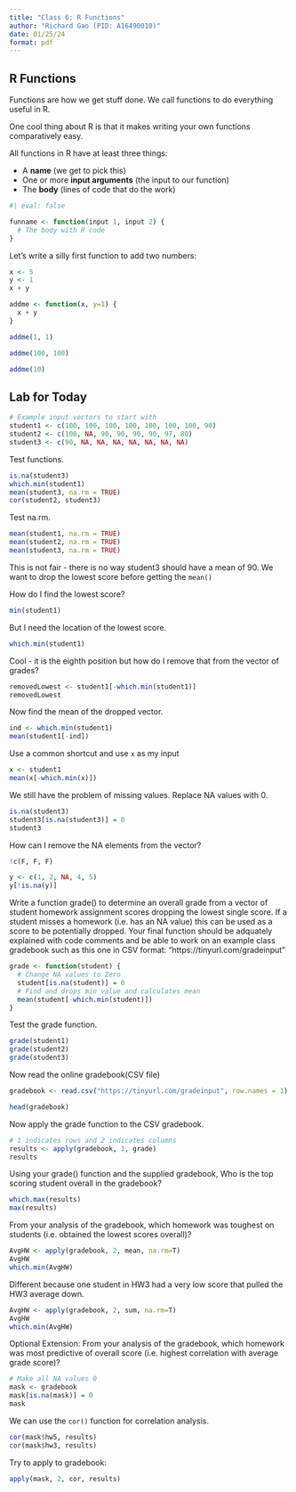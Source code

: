 ```yaml
---
title: "Class 6: R Functions"
author: "Richard Gao (PID: A16490010)"
date: 01/25/24
format: pdf
---
```


## R Functions

Functions are how we get stuff done. We call functions to do everything useful in R.

One cool thing about R is that it makes writing your own functions comparatively easy.

All functions in R have at least three things:

-   A **name** (we get to pick this)
-   One or more **input arguments** (the input to our function)
-   The **body** (lines of code that do the work)

```r
#| eval: false

funname <- function(input 1, input 2) {
  # The body with R code
}
```

Let's write a silly first function to add two numbers:
```r
x <- 5
y <- 1
x + y
```

```r
addme <- function(x, y=1) {
  x + y
}
```

```r
addme(1, 1)
```

```r
addme(100, 100)
```

```r
addme(10)
```

## Lab for Today

```r
# Example input vectors to start with
student1 <- c(100, 100, 100, 100, 100, 100, 100, 90)
student2 <- c(100, NA, 90, 90, 90, 90, 97, 80)
student3 <- c(90, NA, NA, NA, NA, NA, NA, NA)
```

Test functions.
```r
is.na(student3)
which.min(student1)
mean(student3, na.rm = TRUE)
cor(student2, student3)
```

Test na.rm.
```r
mean(student1, na.rm = TRUE)
mean(student2, na.rm = TRUE)
mean(student3, na.rm = TRUE)
```
This is not fair - there is no way student3 should have a mean of 90.
We want to drop the lowest score before getting the `mean()`

How do I find the lowest score?
```r
min(student1) 
```

But I need the location of the lowest score.
```r
which.min(student1)
```

Cool - it is the eighth position but how do I remove that from the vector of grades?
```r
removedLowest <- student1[-which.min(student1)]
removedLowest
```

Now find the mean of the dropped vector.
```r
ind <- which.min(student1)
mean(student1[-ind])
```

Use a common shortcut and use `x` as my input

```r
x <- student1
mean(x[-which.min(x)])
```

We still have the problem of missing values. Replace NA values with 0.

```r
is.na(student3)
student3[is.na(student3)] = 0
student3
```

How can I remove the NA elements from the vector?

```r
!c(F, F, F)
```
```r
y <- c(1, 2, NA, 4, 5)
y[!is.na(y)]
```

Write a function grade() to determine an overall grade from a vector of student homework assignment scores dropping the lowest single score. If a student misses a homework (i.e. has an NA value) this can be used as a score to be potentially dropped. Your final function should be adquately explained with code comments and be able to work on an example class gradebook such as this one in CSV format: “https://tinyurl.com/gradeinput”

```r
grade <- function(student) {
  # Change NA values to Zero
  student[is.na(student)] = 0
  # Find and drops min value and calculates mean
  mean(student[-which.min(student)])
}
```

Test the grade function.

```r
grade(student1)
grade(student2)
grade(student3)
```

Now read the online gradebook(CSV file)
```r
gradebook <- read.csv("https://tinyurl.com/gradeinput", row.names = 1)

head(gradebook)
```

Now apply the grade function to the CSV gradebook.
```r
# 1 indicates rows and 2 indicates columns
results <- apply(gradebook, 1, grade)
results
```

Using your grade() function and the supplied gradebook, Who is the top scoring student overall in the gradebook?

```r
which.max(results)
max(results)
```

From your analysis of the gradebook, which homework was toughest on students (i.e. obtained the lowest scores overall)?
```r
AvgHW <- apply(gradebook, 2, mean, na.rm=T)
AvgHW
which.min(AvgHW)
```
Different because one student in HW3 had a very low score that pulled the HW3 average down.
```r
AvgHW <- apply(gradebook, 2, sum, na.rm=T)
AvgHW
which.min(AvgHW)
```

Optional Extension: From your analysis of the gradebook, which homework was most predictive of overall score (i.e. highest correlation with average grade score)?
```r
# Make all NA values 0
mask <- gradebook
mask[is.na(mask)] = 0
mask
```

We can use the `cor()` function for correlation analysis.

```r
cor(mask$hw5, results)
cor(mask$hw3, results)
```

Try to apply to gradebook:
```r
apply(mask, 2, cor, results)
```